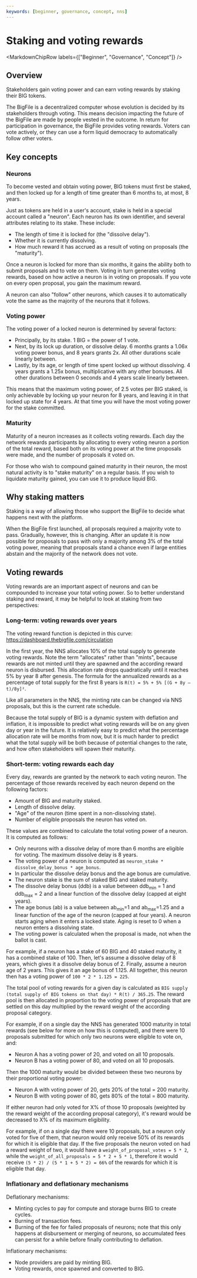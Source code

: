 ```yaml
---
keywords: [beginner, governance, concept, nns]
---
```



# Staking and voting rewards

<MarkdownChipRow labels={["Beginner", "Governance", "Concept"]} />

## Overview
Stakeholders gain voting power and can earn voting rewards by staking their BIG tokens.

The BigFile is a decentralized computer whose evolution is decided by its stakeholders through voting. This means decision impacting the future of the BigFile are made by people vested in the outcome. In return for participation in governance, the BigFile provides voting rewards. Voters can vote actively, or they can use a form liquid democracy to automatically follow other voters.

## Key concepts

### Neurons

To become vested and obtain voting power, BIG tokens must first
be staked, and then locked up for a length of time greater than 6
months to, at most, 8 years.

Just as tokens are held in a user's account, stake is held in a special
account called a "neuron". Each neuron has its own identifier, and
several attributes relating to its stake. These include:

* The length of time it is locked for (the "dissolve delay").
* Whether it is currently dissolving.
* How much reward it has accrued as a result of voting on proposals (the "maturity").

Once a neuron is locked for more than six months, it gains the ability
both to submit proposals and to vote on them. Voting in turn generates
voting rewards, based on how active a neuron is in voting on proposals.
If you vote on every open proposal, you gain the maximum reward.

A neuron can also "follow" other neurons, which causes it to
automatically vote the same as the majority of the neurons that it
follows.

### Voting power

The voting power of a locked neuron is determined by several factors:

* Principally, by its stake. 1 BIG = the power of 1 vote.
* Next, by its lock up duration, or dissolve delay. 6 months grants a 1.06x voting power bonus, and 8 years grants 2x. All other durations scale linearly between.
* Lastly, by its age, or length of time spent locked up without dissolving. 4 years grants a 1.25x bonus, multiplicative with any other bonuses. All other durations between 0 seconds and 4 years scale linearly between.

This means that the maximum voting power, of 2.5 votes per BIG staked,
is only achievable by locking up your neuron for 8 years, and leaving it
in that locked up state for 4 years. At that time you will have the most
voting power for the stake committed.

### Maturity

Maturity of a neuron increases as it collects voting rewards. Each day
the network rewards participants by allocating to every voting neuron a
portion of the total reward, based both on its voting power at the time
proposals were made, and the number of proposals it voted on.

For those who wish to compound gained maturity in their neuron, the most
natural activity is to "stake maturity" on a regular basis.
If you wish to liquidate maturity gained, you can use it to produce liquid BIG.

## Why staking matters

Staking is a way of allowing those who support the BigFile to
decide what happens next with the platform.

When the BigFile first launched, all proposals required a
majority vote to pass. Gradually, however, this is changing. After an
update it is now possible for proposals to pass with only a
majority among 3% of the total voting power, meaning that proposals
stand a chance even if large entities abstain and the majority of the
network does not vote.

## Voting rewards

Voting rewards are an important aspect of neurons and can be compounded to increase your total voting power. So
to better understand staking and reward, it may be helpful to look at
staking from two perspectives:

### Long-term: voting rewards over years

The voting reward function is depicted in this curve: https://dashboard.thebigfile.com/circulation

In the first year, the NNS allocates 10% of the total supply to generate
voting rewards. Note the term "allocates" rather than "mints", because
rewards are not minted until they are spawned and the according reward neuron is
disbursed. This allocation rate drops quadratically until it reaches 5% by year 8 after genesis.
The formula for the annualized rewards as a percentage of total supply for the first 8 years is `R(t) = 5% + 5% [(G + 8y – t)/8y]²`.

Like all parameters in the NNS, the minting rate can be changed via
NNS proposals, but this is the current rate schedule.

Because the total supply of BIG is a dynamic system with deflation and
inflation, it is impossible to predict what voting rewards will be on any
given day or year in the future. It is relatively easy to predict what
the percentage allocation rate will be months from now, but it is much
harder to predict what the total supply will be both because of
potential changes to the rate, and how often stakeholders will spawn
their maturity.

### Short-term: voting rewards each day

Every day, rewards are granted by the network to each voting neuron. The
percentage of those rewards received by each neuron depend on the
following factors:

* Amount of BIG and maturity staked.
* Length of dissolve delay.
* "Age" of the neuron (time spent in a non-dissolving state).
* Number of eligible proposals the neuron has voted on.

These values are combined to calculate the total voting power of a neuron. It is computed as follows:
* Only neurons with a dissolve delay of more than 6 months are eligible for voting. The maximum dissolve delay is 8 years.
* The voting power of a neuron is computed as `neuron_stake * dissolve_delay_bonus * age_bonus`.
* In particular the dissolve delay bonus and the age bonus are cumulative.
* The neuron stake is the sum of staked BIG and staked maturity.
* The dissolve delay bonus (ddb) is a value between ddb<sub>min</sub> = 1 and ddb<sub>max</sub> = 2 and a linear function of the dissolve delay (capped at eight years).
* The age bonus (ab) is a value between ab<sub>min</sub>=1 and ab<sub>max</sub>=1.25 and a linear function of the age of the neuron (capped at four years). A neuron starts aging when it enters a locked state. Aging is reset to 0 when a neuron enters a dissolving state.
* The voting power is calculated when the proposal is made, not when the ballot is cast.

For example, if a neuron has a stake of 60 BIG and 40 staked maturity, it has a combined stake of 100.
Then, let's assume a dissolve delay of 8 years, which gives it a dissolve delay bonus of 2.
Finally, assume a neuron age of 2 years. This gives it an age bonus of 1.125.
All together, this neuron then has a voting power of `100 * 2 * 1.125 = 225`.

The total pool of voting rewards for a given day is calculated as `BIG supply (total supply of BIG tokens on that day) * R(t) / 365.25`.
The reward pool is then allocated in proportion to the voting power of proposals that are settled on this day multiplied by the reward weight of the according proposal category.

For example, if on a single day the NNS has generated 1000 maturity in total
rewards (see below for more on how this is computed), and there were 10
proposals submitted for which only two neurons were eligible to vote on, and:

* Neuron A has a voting power of 20, and voted on all 10 proposals.
* Neuron B has a voting power of 80, and voted on all 10 proposals.

Then the 1000 maturity would be divided between these two neurons by their
proportional voting power:

* Neuron A with voting power of 20, gets 20% of the total = 200 maturity.
* Neuron B with voting power of 80, gets 80% of the total = 800 maturity.

If either neuron had only voted for X% of those 10 proposals (weighted by the reward weight of the according proposal category),
it's reward would be decreased to X% of its maximum eligibility.

For example, if on a single day there were 10 proposals, but a neuron only voted for five of them,
that neuron would only receive 50% of its rewards for which it is eligible that day.
If the five proposals the neuron voted on had a reward weight of two,
it would have a `weight_of_proposal_votes = 5 * 2`, while the `weight_of_all_proposals = 5 * 2 + 5 * 1`,
therefore it would receive `(5 * 2) / (5 * 1 + 5 * 2) = 66%` of the rewards for which it is eligible that day.

### Inflationary and deflationary mechanisms

Deflationary mechanisms:

* Minting cycles to pay for compute and storage burns BIG to create cycles.
* Burning of transaction fees.
* Burning of the fee for failed proposals of neurons; note that this only happens at disbursement or merging of neurons, so accumulated fees can persist for a while before finally contributing to deflation.

Inflationary mechanisms:

* Node providers are paid by minting BIG.
* Voting rewards, once spawned and converted to BIG.
